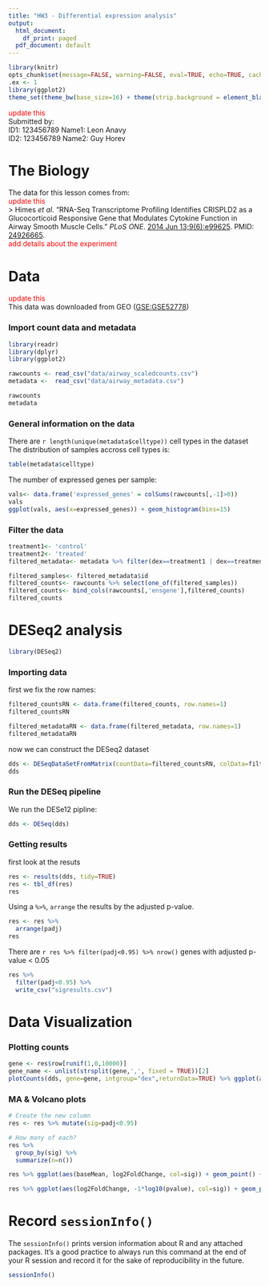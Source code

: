 ```yaml
---
title: "HW3 - Differential expression analysis"
output:
  html_document:
    df_print: paged
  pdf_document: default
---
```


```r
library(knitr)
opts_chunk$set(message=FALSE, warning=FALSE, eval=TRUE, echo=TRUE, cache=TRUE)
.ex <- 1
library(ggplot2)
theme_set(theme_bw(base_size=16) + theme(strip.background = element_blank()))
```
<span style="color:red">update this</span>  
Submitted by:  
ID1: 123456789
Name1: Leon Anavy  
ID2: 123456789
Name2: Guy Horev

# The Biology

The data for this lesson comes from:  
<span style="color:red">update this</span>  
> Himes _et al_. "RNA-Seq Transcriptome Profiling Identifies CRISPLD2 as a Glucocorticoid Responsive Gene that Modulates Cytokine Function in Airway Smooth Muscle Cells." _PLoS ONE_. [2014 Jun 13;9(6):e99625](http://journals.plos.org/plosone/article?id=10.1371/journal.pone.0099625). PMID: [24926665](http://www.ncbi.nlm.nih.gov/pubmed/24926665).  
<span style="color:red">add details about the experiment</span>  

# Data
<span style="color:red">update this</span>  
This data was downloaded from GEO ([GSE:GSE52778](http://www.ncbi.nlm.nih.gov/geo/query/acc.cgi?acc=GSE52778))  

### Import count data and metadata

```r
library(readr)
library(dplyr)
library(ggplot2)

rawcounts <- read_csv("data/airway_scaledcounts.csv")
metadata <-  read_csv("data/airway_metadata.csv")

rawcounts
metadata
```

### General information on the data

There are `r length(unique(metadata$celltype))` cell types in the dataset
The distribution of samples accross cell types is:
```r
table(metadata$celltype)
```

The number of expressed genes per sample:
```r
vals<- data.frame('expressed_genes' = colSums(rawcounts[,-1]>0))
vals
ggplot(vals, aes(x=expressed_genes)) + geom_histogram(bins=15)
```

### Filter the data
```r
treatment1<- 'control'
treatment2<- 'treated'
filtered_metadata<- metadata %>% filter(dex==treatment1 | dex==treatment2)

filtered_samples<- filtered_metadata$id
filtered_counts<- rawcounts %>% select(one_of(filtered_samples))
filtered_counts<- bind_cols(rawcounts[,'ensgene'],filtered_counts)
filtered_counts

```

# DESeq2 analysis

```r
library(DESeq2)
```

### Importing data

first we fix the row names:
```r
filtered_countsRN <- data.frame(filtered_counts, row.names=1)
filtered_countsRN

filtered_metadataRN <- data.frame(filtered_metadata, row.names=1)
filtered_metadataRN

```

now we can construct the DESeq2 dataset
```r
dds <- DESeqDataSetFromMatrix(countData=filtered_countsRN, colData=filtered_metadataRN, design=~dex)
dds
```


### Run the DESeq pipeline
We run the DESe12 pipline:
```r
dds <- DESeq(dds)
```


### Getting results
first look at the resuts
```r
res <- results(dds, tidy=TRUE)
res <- tbl_df(res)
res
```

Using a `%>%`, `arrange` the results by the adjusted p-value.

```r
res <- res %>%
  arrange(padj)
res

```

There are `r res %>% filter(padj<0.95) %>% nrow()` genes with adjusted p-value < 0.05

```r
res %>%
  filter(padj<0.95) %>%
  write_csv("sigresults.csv")
```

# Data Visualization

### Plotting counts

```r
gene <- res$row[runif(1,0,10000)]
gene_name <- unlist(strsplit(gene,',', fixed = TRUE))[2]
plotCounts(dds, gene=gene, intgroup="dex",returnData=TRUE) %>% ggplot(aes(dex, count)) + geom_boxplot(aes(fill=dex)) + scale_y_log10() + ggtitle(gene_name)
```

### MA & Volcano plots

```r
# Create the new column
res <- res %>% mutate(sig=padj<0.95)

# How many of each?
res %>%
  group_by(sig) %>%
  summarize(n=n())

res %>% ggplot(aes(baseMean, log2FoldChange, col=sig)) + geom_point() + scale_x_log10() + ggtitle("MA plot")
```


```r
res %>% ggplot(aes(log2FoldChange, -1*log10(pvalue), col=sig)) + geom_point() + ggtitle("Volcano plot")
```

# Record `sessionInfo()`

The `sessionInfo()` prints version information about R and any attached packages. It's a good practice to always run this command at the end of your R session and record it for the sake of reproducibility in the future.

```r
sessionInfo()
```

